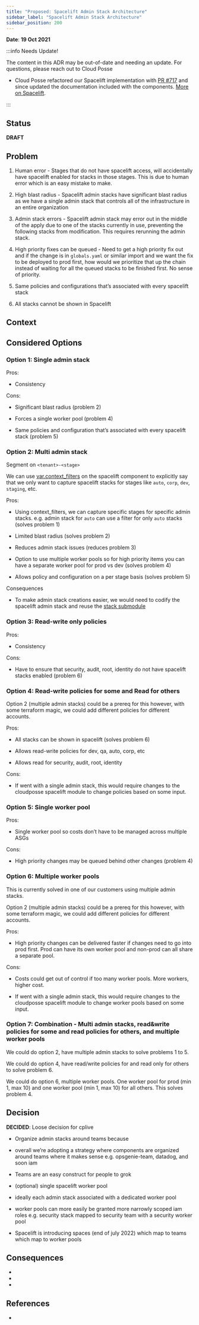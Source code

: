 ```yaml
---
title: "Proposed: Spacelift Admin Stack Architecture"
sidebar_label: "Spacelift Admin Stack Architecture"
sidebar_position: 200
---
```


**Date**: **19 Oct 2021**

:::info Needs Update!

The content in this ADR may be out-of-date and needing an update. For questions, please reach out to Cloud Posse

- Cloud Posse refactored our Spacelift implementation with [PR #717](https://github.com/cloudposse/terraform-aws-components/pull/717) and since updated the documentation included with the components. [More on Spacelift](components/library/aws/spacelift/).

:::

## Status
**DRAFT**

## Problem
1. Human error - Stages that do not have spacelift access, will accidentally have spacelift enabled for stacks in those stages. This is due to human error which is an easy mistake to make.

2. High blast radius - Spacelift admin stacks have significant blast radius as we have a single admin stack that controls all of the infrastructure in an entire organization

3. Admin stack errors - Spacelift admin stack may error out in the middle of the apply due to one of the stacks currently in use, preventing the following stacks from modification. This requires rerunning the admin stack.

4. High priority fixes can be queued - Need to get a high priority fix out and if the change is in `globals.yaml` or similar import and we want the fix to be deployed to prod first, how would we prioritize that up the chain instead of waiting for all the queued stacks to be finished first. No sense of priority.

5. Same policies and configurations that’s associated with every spacelift stack

6. All stacks cannot be shown in Spacelift

## Context

## Considered Options

### Option 1: Single admin stack

Pros:

- Consistency

Cons:

- Significant blast radius (problem 2)

- Forces a single worker pool (problem 4)

- Same policies and configuration that’s associated with every spacelift stack (problem 5)

### Option 2: Multi admin stack

Segment on `<tenant>-<stage>`

We can use [var.context_filters](https://github.com/cloudposse/terraform-spacelift-cloud-infrastructure-automation#input_context_filters) on the spacelift component to explicitly say that we only want to capture spacelift stacks for stages like `auto`, `corp`, `dev`, `staging`, etc.

Pros:

- Using context_filters, we can capture specific stages for specific admin stacks. e.g. admin stack for `auto` can use a filter for only `auto` stacks (solves problem 1)

- Limited blast radius (solves problem 2)

- Reduces admin stack issues (reduces problem 3)

- Option to use multiple worker pools so for high priority items you can have a separate worker pool for prod vs dev (solves problem 4)

- Allows policy and configuration on a per stage basis (solves problem 5)

Consequences

- To make admin stack creations easier, we would need to codify the spacelift admin stack and reuse the [stack submodule](https://github.com/cloudposse/terraform-spacelift-cloud-infrastructure-automation/tree/master/modules/stack)

### Option 3: Read-write only policies

Pros:

- Consistency

Cons:

- Have to ensure that security, audit, root, identity do not have spacelift stacks enabled (problem 6)

### Option 4: Read-write policies for some and Read for others

Option 2 (multiple admin stacks) could be a prereq for this however, with some terraform magic, we could add different policies for different accounts.

Pros:

- All stacks can be shown in spacelift (solves problem 6)

- Allows read-write policies for dev, qa, auto, corp, etc

- Allows read for security, audit, root, identity

Cons:

- If went with a single admin stack, this would require changes to the cloudposse spacelift module to change policies based on some input.

### Option 5: Single worker pool

Pros:

- Single worker pool so costs don’t have to be managed across multiple ASGs

Cons:

- High priority changes may be queued behind other changes (problem 4)

### Option 6: Multiple worker pools

This is currently solved in one of our customers using multiple admin stacks.

Option 2 (multiple admin stacks) could be a prereq for this however, with some terraform magic, we could add different policies for different accounts.

Pros:

- High priority changes can be delivered faster if changes need to go into prod first. Prod can have its own worker pool and non-prod can all share a separate pool.

Cons:

- Costs could get out of control if too many worker pools. More workers, higher cost.

- If went with a single admin stack, this would require changes to the cloudposse spacelift module to change worker pools based on some input.

### Option 7: Combination - Multi admin stacks, read&write policies for some and read policies for others, and multiple worker pools

We could do option 2, have multiple admin stacks to solve problems 1 to 5.

We could do option 4, have read/write policies for and read only for others to solve problem 6.

We could do option 6, multiple worker pools. One worker pool for prod (min 1, max 10) and one worker pool (min 1, max 10) for all others. This solves problem 4.

## Decision

**DECIDED**:
Loose decision for cplive

- Organize admin stacks around teams because

- overall we’re adopting a strategy where components are organized around teams where it makes sense e.g. opsgenie-team, datadog, and soon iam

- Teams are an easy construct for people to grok

- (optional) single spacelift worker pool

- ideally each admin stack associated with a dedicated worker pool

- worker pools can more easily be granted more narrowly scoped iam roles e.g. security stack mapped to security team with a security worker pool

- Spacelift is introducing spaces (end of july 2022) which map to teams which map to worker pools

## Consequences

-

-

-

## References

-


